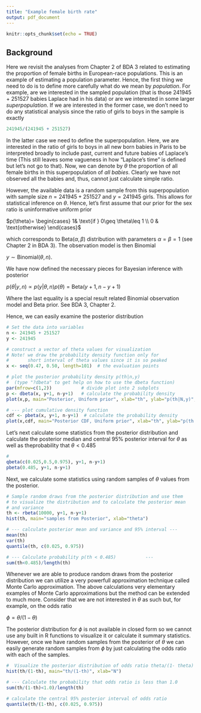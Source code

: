 ```yaml
---
title: "Example female birth rate"
output: pdf_document
---
```


```r
knitr::opts_chunk$set(echo = TRUE)
```

## Background

Here we revisit the analyses from Chapter 2 of BDA 3 related to estimating the proportion of female births in European-race populations. This is an example of estimating a population parameter. Hence, the first thing we need to do is to define more carefully what do we mean by *population*. For example, are we interested in the sampled population (that is those 241945 + 251527 babies Laplace had in his data) or are we interested in some larger *superpopulation*. If we are interested in the former case, we don't need to do any statistical analysis since the ratio of girls to boys in the sample is exactly 

```r
241945/(241945 + 251527)
```

In the latter case we need to define the superpopulation. 
Here, we are interested in the ratio of girls to boys in all new born babies in Paris to be interpreted broadly to include past, current and future babies of Laplace's time (This still leaves some vagueness in how "Laplace's time" is defined but let's not go to that).
Now, we can denote by $\theta$ the proportion of all female births in this superpopulation of *all babies*. 
Clearly we have not observed all the babies and, thus, cannot just calculate simple ratio.

However, the available data is a random sample from this superpopulation with sample size $n=241945 + 251527$ and $y=241945$ girls. This allows for statistical inference on $\theta$. Hence, let's first assume that our prior for the sex ratio is uninformative uniform prior 

$p(\theta)= \begin{cases} 1& \text{if } 0\geq \theta\leq 1 \\ 0 & \text{otherwise} \end{cases}$

which corresponds to Beta($\alpha,\beta$) distribution with parameters $\alpha=\beta=1$ (see Chapter 2 in BDA 3). The observation model is then Binomial 

$y \sim \text{Binomial}(\theta,n).$

We have now defined the necessary pieces for Bayesian inference with posterior

$p(\theta|y,n) \propto p(y|\theta,n)p(\theta) = \text{Beta}(y+1,n-y+1)$

Where the last equality is a special result related Binomial observation model and Beta prior. See BDA 3, Chapter 2.

Hence, we can easily examine the posterior distribution

```r
# Set the data into variables
n <- 241945 + 251527
y <- 241945

# construct a vector of theta values for visualization
# Note! we draw the probability density function only for 
#       short interval of theta values since it is so peaked
x <- seq(0.47, 0.50, length=101)  # the evaluation points

# plot the posterior probability density p(th|n,y) 
#  (type "?dbeta" to get help on how to use the dbeta function)
par(mfrow=c(1,2))           # divide plot into 2 subplots
p <- dbeta(x, y+1, n-y+1)   # calculate the probability density
plot(x,p, main="Posterior, Uniform prior", xlab="th", ylab="p(th|N,y)", type="l")

# --- plot cumulative density function 
cdf <- pbeta(x, y+1, n-y+1)  # calculate the probability density
plot(x,cdf, main="Posterior CDF, Uniform prior", xlab="th", ylab="p(th|N,y)", type="l")
```

Let's next calculate some statistics from the posterior distribution and calculate the posterior median and central 95% posterior interval for $\theta$ as well as theprobability that $\theta < 0.485$

```r
# 
qbeta(c(0.025,0.5,0.975), y+1, n-y+1)  
pbeta(0.485, y+1, n-y+1)
```

Next, we calculate some statistics using random samples of $\theta$ values from the posterior.

```r
# Sample random draws from the posterior distribution and use them 
# to visualize the distribution and to calculate the posterior mean 
# and variance
th <- rbeta(10000, y+1, n-y+1)
hist(th, main="samples from Posterior", xlab="theta")

# --- calculate posterior mean and variance and 95% interval ---
mean(th)
var(th)
quantile(th, c(0.025, 0.975))

# --- Calculate probability p(th < 0.485)           ---
sum(th<0.485)/length(th)
```

Whenever we are able to produce random draws from the posterior distribution we can utilize a very powerfull approximation technique called Monte Carlo approximation. The above calculations very elementary examples of Monte Carlo approximations but the method can be extended to much more. Consider that we are not interested in $\theta$ as such but, for example, on the odds ratio

$\phi= \theta/(1-\theta)$

The posterior distribution for $\phi$ is not available in closed form so we cannot use any built in R functions to visualize it or calculate it summary statistics. However, once we have random samples from the posterior of $\theta$ we can easily generate random samples from $\phi$ by just calculating the odds ratio with each of the samples.

```r
#  Visualize the posterior distribution of odds ratio theta/(1- theta)
hist(th/(1-th), main="th/(1-th)", xlab="N")

# --- Calculate the probability that odds ratio is less than 1.0   
sum(th/(1-th)<1.0)/length(th) 

# calculate the central 95% posterior interval of odds ratio
quantile(th/(1-th), c(0.025, 0.975))
```



